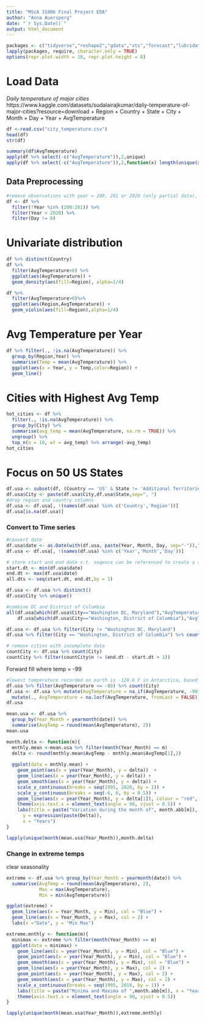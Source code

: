 ```yaml
---
title: "MScA 31006 Final Project EDA"
author: "Anna Auersperg"
date: "`r Sys.Date()`"
output: html_document
---
```



```r
packages <- c("tidyverse","reshape2","gdata","xts","forecast","lubridate","tseries","fpp","tsibble","feasts")
lapply(packages, require, character.only = TRUE)
options(repr.plot.width = 20, repr.plot.height = 8)
```

# Load Data
*Daily temperature of major cities*
https://www.kaggle.com/datasets/sudalairajkumar/daily-temperature-of-major-cities?resource=download
+ Region
+ Country
+ State
+ City
+ Month
+ Day
+ Year
+ AvgTemperature
```r
df <-read.csv("city_temperature.csv")
head(df)
str(df)

summary(df$AvgTemperature)
apply(df %>% select(-c("AvgTemperature")),2,unique)
apply(df %>% select(-c("AvgTemperature")),2,function(x) length(unique(x)))
```
## Data Preprocessing
```r
#remove observations with year = 200, 201 or 2020 (only partial data), Day = 0 
df <- df %>% 
  filter(!Year %in% (200:201)) %>%
  filter(Year < 2020) %>%
  filter(Day != 0)
```
# Univariate distribution
```r
df %>% distinct(Country)
df %>% 
  filter(AvgTemperature>0) %>%
  ggplot(aes(AvgTemperature)) +
  geom_density(aes(fill=Region), alpha=1/4)

df %>%
  filter(AvgTemperature>0)%>%
  ggplot(aes(Region,AvgTemperature)) +
  geom_violin(aes(fill=Region),alpha=1/4)
```

# Avg Temperature per Year
```r
df %>% filter(., !is.na(AvgTemperature)) %>%
  group_by(Region,Year) %>%
  summarise(Temp = mean(AvgTemperature)) %>%
  ggplot(aes(x = Year, y = Temp,color=Region)) + 
  geom_line() 
```

# Cities with Highest Avg Temp
```r
hot_cities <- df %>%
  filter(., !is.na(AvgTemperature)) %>%
  group_by(City) %>%
  summarise(avg_temp = mean(AvgTemperature, na.rm = TRUE)) %>%
  ungroup() %>%
  top_n(n = 10, wt = avg_temp) %>% arrange(-avg_temp)
hot_cities
```

# Focus on 50 US States
```r
df.usa <- subset(df, (Country == 'US' & State != 'Additional Territories'))
df.usa$City <- paste(df.usa$City,df.usa$State,sep=", ")
#drop region and country columns 
df.usa <- df.usa[, !(names(df.usa) %in% c('Country','Region'))]
df.usa[is.na(df.usa)]
```
### Convert to Time series 
```r
#convert date 
df.usa$date <- as.Date(with(df.usa, paste(Year, Month, Day, sep="-")),"%Y-%m-%d")
df.usa <- df.usa[, !(names(df.usa) %in% c('Year','Month','Day'))]

# store start and end date s.t. seqence can be referenced to create a smooth series 
start.dt <- min(df.usa$date)
end.dt <- max(df.usa$date)
all.dts <- seq(start.dt, end.dt,by = 1)

df.usa <- df.usa %>% distinct()
df.usa$City %>% unique()

#combine DC and District of Columbia
all(df.usa[which(df.usa$City=="Washington DC, Maryland"),"AvgTemperature"] ==
    df.usa[which(df.usa$City=="Washington, District of Columbia"),"AvgTemperature"])

df.usa <- df.usa %>% filter(City != "Washington DC, Maryland")
df.usa %>% filter(City == "Washington, District of Columbia") %>% count(City)

# remove cities with incomplete data 
countCity <- df.usa %>% count(City) 
countCity %>% filter(countCity$n != (end.dt - start.dt + 1))
```
Forward fill where temp = -99
```r
#lowest temperature recorded on earth is -128.6 F in Antarctica, based on the fact this appears in temperate climates I will remove all of these 
df.usa %>% filter(AvgTemperature <= -80) %>% count(City)
df.usa <- df.usa %>% mutate(AvgTemperature = na_if(AvgTemperature, -99)) %>% 
  mutate(., AvgTemperature = na.locf(AvgTemperature, fromLast = FALSE))
df.usa
```

```r
mean.usa <- df.usa %>%
  group_by(Year_Month = yearmonth(date)) %>% 
  summarise(AvgTemp = round(mean(AvgTemperature), 2))
mean.usa
```

```r
month.delta <- function(m){
  mnthly.mean <-mean.usa %>% filter(month(Year_Month) == m)
  delta <- round(mnthly.mean$AvgTemp - mnthly.mean$AvgTemp[1],2)
  
  ggplot(data = mnthly.mean) +
    geom_point(aes(x = year(Year_Month), y = delta))  +
    geom_line(aes(x = year(Year_Month), y = delta)) + 
    geom_smooth(aes(x = year(Year_Month), y = delta)) + 
    scale_x_continuous(breaks = seq(1995, 2020, by = 1)) + 
    scale_y_continuous(breaks = seq(-6, 6, by = 0.5)) +
    geom_line(aes(x = year(Year_Month), y = delta[1]), colour = "red", linetype = "dashed", size = 0.8) +
    theme(axis.text.x = element_text(angle = 90, vjust = 0.5)) + 
    labs(title = paste("Variation during the month of", month.abb[m]), 
      y = expression(paste(Delta)), 
      x = "Years")
}

lapply(unique(month(mean.usa$Year_Month)),month.delta)
```

### Change in extreme temps 
clear seasonality 
```r
extreme <- df.usa %>% group_by(Year_Month = yearmonth(date)) %>%
  summarise(AvgTemp = round(mean(AvgTemperature), 2), 
            Max = max(AvgTemperature), 
            Min = min(AvgTemperature))

ggplot(extreme) +
  geom_line(aes(x = Year_Month, y = Min), col = "Blue") + 
  geom_line(aes(x = Year_Month, y = Max), col = 2) +
  labs(x ="Date", y = "Min Max") 

extreme.mnthly <- function(m){
  minimax <- extreme %>% filter(month(Year_Month) == m)
  ggplot(data = minimax) + 
    geom_line(aes(x = year(Year_Month), y = Min), col = "Blue") +
    geom_point(aes(x = year(Year_Month), y = Min), col = "Blue") +
    geom_smooth(aes(x = year(Year_Month), y = Min), col = "Blue") + 
    geom_line(aes(x = year(Year_Month), y = Max), col = 2) +
    geom_point(aes(x = year(Year_Month), y = Max), col = 2) +
    geom_smooth(aes(x = year(Year_Month), y = Max), col = 2) +
    scale_x_continuous(breaks = seq(1995, 2019, by = 1)) +
    labs(title = paste("Minima and Maxima of ",month.abb[m]), x = "Year", y = "Min (blue)  Max (red)")  + 
    theme(axis.text.x = element_text(angle = 90, vjust = 0.5))
}

lapply(unique(month(mean.usa$Year_Month)),extreme.mnthly)
```

